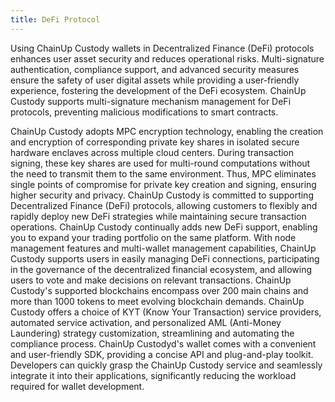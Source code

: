 ```yaml
---
title: DeFi Protocol
---
```


Using ChainUp Custody wallets in Decentralized Finance (DeFi) protocols enhances user asset security and reduces operational risks. Multi-signature authentication, compliance support, and advanced security measures ensure the safety of user digital assets while providing a user-friendly experience, fostering the development of the DeFi ecosystem. ChainUp Custody supports multi-signature mechanism management for DeFi protocols, preventing malicious modifications to smart contracts.

<Accordion title="Elimination of Single Points of Failure with MPC Technology">
ChainUp Custody adopts MPC encryption technology, enabling the creation and encryption of corresponding private key shares in isolated secure hardware enclaves across multiple cloud centers. During transaction signing, these key shares are used for multi-round computations without the need to transmit them to the same environment. Thus, MPC eliminates single points of compromise for private key creation and signing, ensuring higher security and privacy.
</Accordion>
<Accordion title="Diverse DeFi Protocols">
ChainUp Custody is committed to supporting Decentralized Finance (DeFi) protocols, allowing customers to flexibly and rapidly deploy new DeFi strategies while maintaining secure transaction operations. ChainUp Custody continually adds new DeFi support, enabling you to expand your trading portfolio on the same platform.
</Accordion>
<Accordion title="Efficient DeFi Governance">
With node management features and multi-wallet management capabilities, ChainUp Custody supports users in easily managing DeFi connections, participating in the governance of the decentralized financial ecosystem, and allowing users to vote and make decisions on relevant transactions.
</Accordion>
<Accordion title="Multi-Blockchain Support">
ChainUp Custody's supported blockchains encompass over 200 main chains and more than 1000 tokens to meet evolving blockchain demands.
</Accordion>
<Accordion title="KYT and AML Integration">
ChainUp Custody offers a choice of KYT (Know Your Transaction) service providers, automated service activation, and personalized AML (Anti-Money Laundering) strategy customization, streamlining and automating the compliance process.
</Accordion>
<Accordion title="Easy-to-Integrate SDK">
ChainUp Custodyd's wallet comes with a convenient and user-friendly SDK, providing a concise API and plug-and-play toolkit. Developers can quickly grasp the ChainUp Custody service and seamlessly integrate it into their applications, significantly reducing the workload required for wallet development.
</Accordion>
